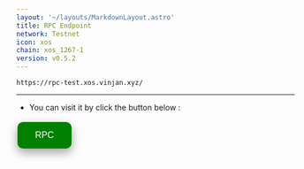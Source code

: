 ```yaml
---
layout: '~/layouts/MarkdownLayout.astro'
title: RPC Endpoint
network: Testnet
icon: xos
chain: xos_1267-1
version: v0.5.2
---
```

```
https://rpc-test.xos.vinjan.xyz/
```
--------------

- You can visit it by click the button below :
<a href="https://rpc-test.xos.vinjan.xyz/" target="_blank">
  <button style="background-color: green; border: none; color: white; padding: 15px 32px; text-align: center; text-decoration: none; display: inline-block; font-size: 16px; margin: 4px 2px; cursor: pointer; border-radius: 10px; box-shadow: 0 8px 16px 0 rgba(0,0,0,0.2), 0 6px 20px 0 rgba(0,0,0,0.19);" onmouseover="this.style.boxShadow='0 0 0 4px rgba(0,255,0,0.5)'" onmouseout="this.style.boxShadow='0 8px 16px 0 rgba(0,0,0,0.2), 0 6px 20px 0 rgba(0,0,0,0.19)'">RPC</button>
</a>
